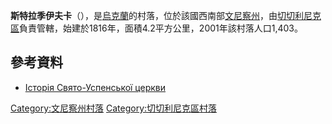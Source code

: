 {{coord|48|8|42|N|29|25|33|E|scale:100000|display=title}}

'''斯特拉季伊夫卡'''（{{lang-uk|Стратіївка}}），是[[烏克蘭|烏克蘭]]的村落，位於該國西南部[[文尼察州|文尼察州]]，由[[切切利尼克區|切切利尼克區]]負責管轄，始建於1816年，面積4.2平方公里，2001年該村落人口1,403。

==參考資料==
* [https://web.archive.org/web/20140113212709/http://www.history-space.ru/sobytiya/fotoreportazh/ukraina/114-s-stratievka-chechelnitskij-r-n-vinnitskaya-obl Історія Свято-Успенської церкви]

[[Category:文尼察州村落|Category:文尼察州村落]]
[[Category:切切利尼克區村落|Category:切切利尼克區村落]]


{{Vinnytsia-geo-stub}}